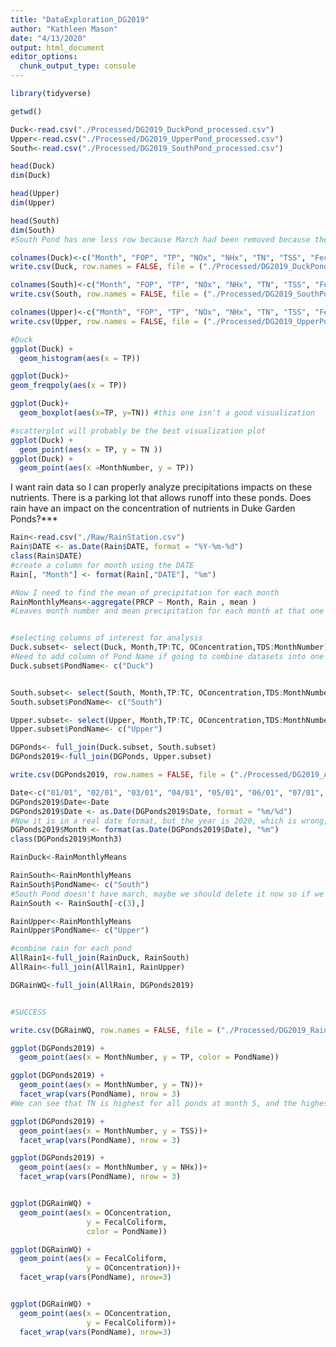 ```yaml
---
title: "DataExploration_DG2019"
author: "Kathleen Mason"
date: "4/13/2020"
output: html_document
editor_options: 
  chunk_output_type: console
---
```


```r
library(tidyverse)

getwd()

Duck<-read.csv("./Processed/DG2019_DuckPond_processed.csv")
Upper<-read.csv("./Processed/DG2019_UpperPond_processed.csv")
South<-read.csv("./Processed/DG2019_SouthPond_processed.csv")
```

```r
head(Duck)
dim(Duck)

head(Upper)
dim(Upper)

head(South)
dim(South)
#South Pond has one less row because March had been removed because there was no data
```

```r

colnames(Duck)<-c("Month", "FOP", "TP", "NOx", "NHx", "TN", "TSS", "FecalColiform", "TC", "O Saturation", "OConcentration", "Sp.Conductivity", "Elec.Conductivity", "TDS", "Salinity", "pH", "MonthNumber")
write.csv(Duck, row.names = FALSE, file = ("./Processed/DG2019_DuckPond_processed.csv"))

colnames(South)<-c("Month", "FOP", "TP", "NOx", "NHx", "TN", "TSS", "FecalColiform", "TC", "OSaturation", "OConcentration", "Sp.Conductivity", "Elec.Conductivity", "TDS", "Salinity", "pH", "MonthNumber")
write.csv(South, row.names = FALSE, file = ("./Processed/DG2019_SouthPond_processed.csv"))

colnames(Upper)<-c("Month", "FOP", "TP", "NOx", "NHx", "TN", "TSS", "FecalColiform", "TC", "OSaturation", "OConcentration", "Sp.Conductivity", "Elec.Conductivity", "TDS", "Salinity", "pH", "MonthNumber")
write.csv(Upper, row.names = FALSE, file = ("./Processed/DG2019_UpperPond_processed.csv"))
```


```r
#Duck
ggplot(Duck) +
  geom_histogram(aes(x = TP))

ggplot(Duck)+
geom_freqpoly(aes(x = TP))

ggplot(Duck)+
  geom_boxplot(aes(x=TP, y=TN)) #this one isn't a good visualization

#scatterplot will probably be the best visualization plot
ggplot(Duck) +
  geom_point(aes(x = TP, y = TN ))
ggplot(Duck) +
  geom_point(aes(x =MonthNumber, y = TP))
```

I want rain data so I can properly analyze precipitations impacts on these nutrients. There is a parking lot that allows runoff into these ponds. Does rain have an impact on the concentration of nutrients in Duke Garden Ponds?***
```r
Rain<-read.csv("./Raw/RainStation.csv")
Rain$DATE <- as.Date(Rain$DATE, format = "%Y-%m-%d")
class(Rain$DATE)
#create a column for month using the DATE
Rain[, "Month"] <- format(Rain[,"DATE"], "%m")

#Now I need to find the mean of precipitation for each month
RainMonthlyMeans<-aggregate(PRCP ~ Month, Rain , mean )
#Leaves month number and mean precipitation for each month at that one sampling gage station



```

```r
#selecting columns of interest for analysis
Duck.subset<- select(Duck, Month,TP:TC, OConcentration,TDS:MonthNumber)
#Need to add column of Pond Name if going to combine datasets into one
Duck.subset$PondName<- c("Duck")


South.subset<- select(South, Month,TP:TC, OConcentration,TDS:MonthNumber)
South.subset$PondName<- c("South")

Upper.subset<- select(Upper, Month,TP:TC, OConcentration,TDS:MonthNumber)
Upper.subset$PondName<- c("Upper")

DGPonds<- full_join(Duck.subset, South.subset)
DGPonds2019<-full_join(DGPonds, Upper.subset)

write.csv(DGPonds2019, row.names = FALSE, file = ("./Processed/DG2019_AllPonds_processed.csv"))
```



```r
Date<-c("01/01", "02/01", "03/01", "04/01", "05/01", "06/01", "07/01", "08/01", "09/01", "10/01", "11/01", "12/01", "01/01", "02/01", "04/01", "05/01", "06/01", "07/01", "08/01", "09/01", "10/01", "11/01", "12/01", "01/01", "02/01", "03/01", "04/01", "05/01", "06/01", "07/01", "08/01", "09/01", "10/01", "11/01", "12/01")
DGPonds2019$Date<-Date
DGPonds2019$Date <- as.Date(DGPonds2019$Date, format = "%m/%d")
#Now it is in a real date format, but the year is 2020, which is wrong, the year should be 2019
DGPonds2019$Month <- format(as.Date(DGPonds2019$Date), "%m")
class(DGPonds2019$Month3)
```

```r
RainDuck<-RainMonthlyMeans

RainSouth<-RainMonthlyMeans
RainSouth$PondName<- c("South")
#South Pond doesn't have march, maybe we should delete it now so if we combin datasets it doesn't cause problems
RainSouth <- RainSouth[-c(3),] 

RainUpper<-RainMonthlyMeans
RainUpper$PondName<- c("Upper")

#combine rain for each pond
AllRain1<-full_join(RainDuck, RainSouth)
AllRain<-full_join(AllRain1, RainUpper)

```


```r

DGRainWQ<-full_join(AllRain, DGPonds2019)


#SUCCESS

write.csv(DGRainWQ, row.names = FALSE, file = ("./Processed/DG2019_RainandWQ_processed.csv"))
```


```r
ggplot(DGPonds2019) +
  geom_point(aes(x = MonthNumber, y = TP, color = PondName))

ggplot(DGPonds2019) +
  geom_point(aes(x = MonthNumber, y = TN))+
  facet_wrap(vars(PondName), nrow = 3)
#We can see that TN is highest for all ponds at month 5, and the highest in Duck Pond

ggplot(DGPonds2019) +
  geom_point(aes(x = MonthNumber, y = TSS))+
  facet_wrap(vars(PondName), nrow = 3)

ggplot(DGPonds2019) +
  geom_point(aes(x = MonthNumber, y = NHx))+
  facet_wrap(vars(PondName), nrow = 3)


ggplot(DGRainWQ) +
  geom_point(aes(x = OConcentration, 
                 y = FecalColiform, 
                 color = PondName))

ggplot(DGRainWQ) +
  geom_point(aes(x = FecalColiform, 
                 y = OConcentration))+
  facet_wrap(vars(PondName), nrow=3)


ggplot(DGRainWQ) +
  geom_point(aes(x = OConcentration, 
                 y = FecalColiform))+
  facet_wrap(vars(PondName), nrow=3)
```
